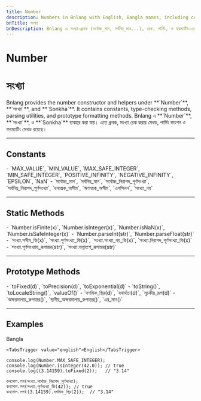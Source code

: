 ```yaml
---
title: Number
description: Numbers in Bnlang with English, Bangla names, including constants, checks, parsing, and formatting.
bnTitle: সংখ্যা
bnDescription: Bnlang এ সংখ্যা—ধ্রুবক (সর্বোচ্চ_মান, সর্বনিম্ন_মান...), চেক, পার্সিং, ও ফরম্যাটিং—এর উদাহরণ।
---
```


# <I18nEnglish>Number</I18nEnglish>
# <I18nBangla>সংখ্যা</I18nBangla>


<I18nEnglish>
Bnlang provides the number constructor and helpers under **`Number`**, **`সংখ্যা`**, and **`Sonkha`**.  
It contains constants, type-checking methods, parsing utilities, and prototype formatting methods.
</I18nEnglish>

<I18nBangla>
Bnlang এ **`Number`**, **`সংখ্যা`**, ও **`Sonkha`** ব্যবহার করা যায়।  
এতে ধ্রুবক, সংখ্যা চেক করার মেথড, পার্সিং ফাংশন ও ফরম্যাটিং মেথড রয়েছে।
</I18nBangla>



---

## Constants

<I18nEnglish>
- `MAX_VALUE`, `MIN_VALUE`, `MAX_SAFE_INTEGER`, `MIN_SAFE_INTEGER`, `POSITIVE_INFINITY`, `NEGATIVE_INFINITY`, `EPSILON`, `NaN`
</I18nEnglish>

<I18nBangla>
- `সর্বোচ্চ_মান`, `সর্বনিম্ন_মান`, `সর্বোচ্চ_নিরাপদ_পূর্ণসংখ্যা`, `সর্বনিম্ন_নিরাপদ_পূর্ণসংখ্যা`, `ধনাত্মক_অসীম`, `ঋণাত্মক_অসীম`, `এপসিলন`, `সংখ্যা_নয়`
</I18nBangla>



---

## Static Methods

<I18nEnglish>
- `Number.isFinite(x)`, `Number.isInteger(x)`, `Number.isNaN(x)`, `Number.isSafeInteger(x)`  
- `Number.parseInt(str)`, `Number.parseFloat(str)`
</I18nEnglish>

<I18nBangla>
- `সংখ্যা.সসীম_কি(x)`, `সংখ্যা.পূর্ণসংখ্যা_কি(x)`, `সংখ্যা.সংখ্যা_নয়_কি(x)`, `সংখ্যা.নিরাপদ_পূর্ণসংখ্যা_কি(x)`  
- `সংখ্যা.পূর্ণসংখ্যায়_রূপান্তর(str)`, `সংখ্যা.ভগ্নাংশে_রূপান্তর(str)`
</I18nBangla>



---

## Prototype Methods

<I18nEnglish>
- `toFixed(d)`, `toPrecision(d)`, `toExponential(d)`  
- `toString()`, `toLocaleString()`, `valueOf()`
</I18nEnglish>

<I18nBangla>
- `দশমিক_স্থির(d)`, `যথার্থতা(d)`, `সূচকীয়_রূপ(d)`  
- `অক্ষরমালায়_রুপান্তর()`, `স্থানীয়_অক্ষরমালায়_রুপান্তর()`, `এর_মান()`
</I18nBangla>



---

## Examples

<Tabs defaultValue="bangla" className="w-full">
  <TabsList>
    <TabsTrigger value="bangla">Bangla</TabsTrigger>
    
    <TabsTrigger value="english">English</TabsTrigger>
  </TabsList>

  <TabsContent value="english">

```bnl
console.log(Number.MAX_SAFE_INTEGER);
console.log(Number.isInteger(42.0)); // true
console.log((3.14159).toFixed(2));   // "3.14"
```
  </TabsContent>

  <TabsContent value="bangla">

```bnl
কনসোল.লগ(সংখ্যা.সর্বোচ্চ_নিরাপদ_পূর্ণসংখ্যা);
কনসোল.লগ(সংখ্যা.পূর্ণসংখ্যা_কি(42)); // true
কনসোল.লগ((3.14159).দশমিক_স্থির(2));  // "3.14"
```
  </TabsContent>

  
</Tabs>
